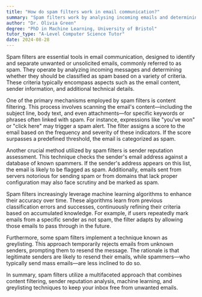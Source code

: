 ```yaml
---
title: "How do spam filters work in email communication?"
summary: "Spam filters work by analysing incoming emails and determining whether they are spam based on various criteria."
author: "Dr. Olivia Green"
degree: "PhD in Machine Learning, University of Bristol"
tutor_type: "A-Level Computer Science Tutor"
date: 2024-08-28
---
```


Spam filters are essential tools in email communication, designed to identify and separate unwanted or unsolicited emails, commonly referred to as spam. They operate by analyzing incoming messages and determining whether they should be classified as spam based on a variety of criteria. These criteria typically encompass aspects such as the email content, sender information, and additional technical details.

One of the primary mechanisms employed by spam filters is content filtering. This process involves scanning the email's content—including the subject line, body text, and even attachments—for specific keywords or phrases often linked with spam. For instance, expressions like "you've won" or "click here" may trigger a spam alert. The filter assigns a score to the email based on the frequency and severity of these indicators. If the score surpasses a predefined threshold, the email is categorized as spam.

Another crucial method utilized by spam filters is sender reputation assessment. This technique checks the sender's email address against a database of known spammers. If the sender's address appears on this list, the email is likely to be flagged as spam. Additionally, emails sent from servers notorious for sending spam or from domains that lack proper configuration may also face scrutiny and be marked as spam.

Spam filters increasingly leverage machine learning algorithms to enhance their accuracy over time. These algorithms learn from previous classification errors and successes, continuously refining their criteria based on accumulated knowledge. For example, if users repeatedly mark emails from a specific sender as not spam, the filter adapts by allowing those emails to pass through in the future.

Furthermore, some spam filters implement a technique known as greylisting. This approach temporarily rejects emails from unknown senders, prompting them to resend the message. The rationale is that legitimate senders are likely to resend their emails, while spammers—who typically send mass emails—are less inclined to do so.

In summary, spam filters utilize a multifaceted approach that combines content filtering, sender reputation analysis, machine learning, and greylisting techniques to keep your inbox free from unwanted emails.
    